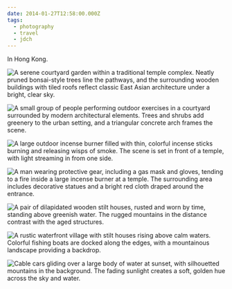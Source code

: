 ```yaml
---
date: 2014-01-27T12:58:00.000Z
tags:
  - photography
  - travel
  - jdch
---
```

In Hong Kong.

![A serene courtyard garden within a traditional temple complex. Neatly pruned bonsai-style trees line the pathways, and the surrounding wooden buildings with tiled roofs reflect classic East Asian architecture under a bright, clear sky.](/assets/photos/20140125-IMG_2787.jpg)

![A small group of people performing outdoor exercises in a courtyard surrounded by modern architectural elements. Trees and shrubs add greenery to the urban setting, and a triangular concrete arch frames the scene.](/assets/photos/20140125-IMG_2646.jpg)

![A large outdoor incense burner filled with thin, colorful incense sticks burning and releasing wisps of smoke. The scene is set in front of a temple, with light streaming in from one side.](/assets/photos/20140124-IMG_2373.jpg)

![A man wearing protective gear, including a gas mask and gloves, tending to a fire inside a large incense burner at a temple. The surrounding area includes decorative statues and a bright red cloth draped around the entrance.](/assets/photos/20140125-IMG_2815.jpg)

![A pair of dilapidated wooden stilt houses, rusted and worn by time, standing above greenish water. The rugged mountains in the distance contrast with the aged structures.](/assets/photos/20140126-IMG_3082.jpg)

![A rustic waterfront village with stilt houses rising above calm waters. Colorful fishing boats are docked along the edges, with a mountainous landscape providing a backdrop.](/assets/photos/20140126-IMG_3085.jpg)

![Cable cars gliding over a large body of water at sunset, with silhouetted mountains in the background. The fading sunlight creates a soft, golden hue across the sky and water.](/assets/photos/20140126-IMG_3115.jpg)